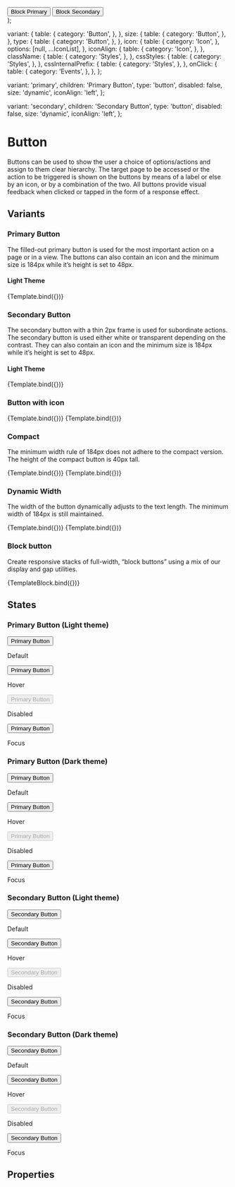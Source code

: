 <!--- Button.stories.mdx --->



<Meta
  title="Components/Actions/Button"
  component={Button}
  decorators={[withDesign]}
/>

  <div className="d-grid gap-5">
    <Button variant="primary">Block Primary</Button>
    <Button variant="secondary">Block Secondary</Button>
  </div>
);

  variant: {
    table: {
      category: 'Button',
    },
  },
  size: {
    table: {
      category: 'Button',
    },
  },
  type: {
    table: {
      category: 'Button',
    },
  },
  icon: {
    table: {
      category: 'Icon',
    },
    options: [null, ...IconList],
  },
  iconAlign: {
    table: {
      category: 'Icon',
    },
  },
  className: {
    table: {
      category: 'Styles',
    },
  },
  cssStyles: {
    table: {
      category: 'Styles',
    },
  },
  cssInternalPrefix: {
    table: {
      category: 'Styles',
    },
  },
  onClick: {
    table: {
      category: 'Events',
    },
  },
};

  variant: 'primary',
  children: 'Primary Button',
  type: 'button',
  disabled: false,
  size: 'dynamic',
  iconAlign: 'left',
};

  variant: 'secondary',
  children: 'Secondary Button',
  type: 'button',
  disabled: false,
  size: 'dynamic',
  iconAlign: 'left',
};

# Button

Buttons can be used to show the user a choice of options/actions and assign to them clear hierarchy.
The target page to be accessed or the action to be triggered is shown on the buttons by means of a label or else by an icon, or by a combination of the two.
All buttons provide visual feedback when clicked or tapped in the form of a response effect.

## Variants

### Primary Button

The filled-out primary button is used for the most important action on a page or in a view. The buttons can also contain an icon and the minimum size is 184px while it’s height is set to 48px.

#### Light Theme

<Canvas>
  <Story
    name="Primary Button"
    args={{
      ...primaryArgs,
      theme: 'light',
    }}
    argTypes={argTypes}
    parameters={{
      design: {
        name: 'Figma Design',
        type: 'figma',
        url: 'https://www.figma.com/file/TENnOP4K38G6r3vDL3emCP/AB---Style-Guide?node-id=488%3A18870',
      },
    }}
  >
    {Template.bind({})}
  </Story>
</Canvas>

### Secondary Button

The secondary button with a thin 2px frame is used for subordinate actions.
The secondary button is used either white or transparent depending on the contrast. They can also contain an icon and the minimum size is 184px while it’s height is set to 48px.

#### Light Theme

<Canvas>
  <Story
    name="Secondary Button"
    args={secondaryArgs}
    argTypes={argTypes}
    parameters={{
      design: {
        name: 'Figma Design',
        type: 'figma',
        url: 'https://www.figma.com/file/TENnOP4K38G6r3vDL3emCP/AB---Style-Guide?node-id=488%3A18870',
      },
    }}
  >
    {Template.bind({})}
  </Story>
</Canvas>

### Button with icon

<Canvas>
  <Story
    name="Leading Icon"
    args={{
      ...primaryArgs,
      children: 'Leading Icon',
      icon: 'certificate',
      iconAlign: 'left',
    }}
    argTypes={argTypes}
    parameters={{
      design: {
        name: 'Figma Design',
        type: 'figma',
        url: 'https://www.figma.com/file/TENnOP4K38G6r3vDL3emCP/AB---Style-Guide?node-id=488%3A18870',
      },
    }}
  >
    {Template.bind({})}
  </Story>
  <Story
    name="Trailing Icon"
    args={{
      ...secondaryArgs,
      children: 'Trailing Icon',
      icon: 'certificate',
      iconAlign: 'right',
    }}
    argTypes={argTypes}
    parameters={{
      design: {
        name: 'Figma Design',
        type: 'figma',
        url: 'https://www.figma.com/file/TENnOP4K38G6r3vDL3emCP/AB---Style-Guide?node-id=488%3A18870',
      },
    }}
  >
    {Template.bind({})}
  </Story>
</Canvas>

### Compact

The minimum width rule of 184px does not adhere to the compact version. The height of the compact button is 40px tall.

<Canvas>
  <Story
    name="Compact Primary"
    args={{
      ...primaryArgs,
      children: 'Compact Primary',
      size: 'compact',
    }}
    argTypes={argTypes}
    parameters={{
      design: {
        name: 'Figma Design',
        type: 'figma',
        url: 'https://www.figma.com/file/TENnOP4K38G6r3vDL3emCP/AB---Style-Guide?node-id=488%3A18870',
      },
    }}
  >
    {Template.bind({})}
  </Story>
  <Story
    name="Compact Secundary"
    args={{
      ...secondaryArgs,
      children: 'Compact Secondary',
      size: 'compact',
    }}
    argTypes={argTypes}
    parameters={{
      design: {
        name: 'Figma Design',
        type: 'figma',
        url: 'https://www.figma.com/file/TENnOP4K38G6r3vDL3emCP/AB---Style-Guide?node-id=488%3A18870',
      },
    }}
  >
    {Template.bind({})}
  </Story>
</Canvas>

### Dynamic Width

The width of the button dynamically adjusts to the text length. The minimum width of 184px is still maintained.

<Canvas>
  <Story
    name="Dynamic Primary"
    args={{
      ...primaryArgs,
      children: 'Dynamic Primary',
    }}
    argTypes={argTypes}
    parameters={{
      design: {
        name: 'Figma Design',
        type: 'figma',
        url: 'https://www.figma.com/file/TENnOP4K38G6r3vDL3emCP/AB---Style-Guide?node-id=488%3A18870',
      },
    }}
  >
    {Template.bind({})}
  </Story>
  <Story
    name="Secondary Primary"
    args={{
      ...secondaryArgs,
      children: 'Dynamic Secondary',
    }}
    argTypes={argTypes}
    parameters={{
      design: {
        name: 'Figma Design',
        type: 'figma',
        url: 'https://www.figma.com/file/TENnOP4K38G6r3vDL3emCP/AB---Style-Guide?node-id=488%3A18870',
      },
    }}
  >
    {Template.bind({})}
  </Story>
</Canvas>

### Block button

Create responsive stacks of full-width, “block buttons” using a mix of our display and gap utilities.

<Canvas>
  <Story
    name="Block Button Primary"
    args={{
      ...primaryArgs,
      children: 'Compact Primary',
    }}
    argTypes={argTypes}
    parameters={{
      design: {
        name: 'Figma Design',
        type: 'figma',
        url: 'https://www.figma.com/file/TENnOP4K38G6r3vDL3emCP/AB---Style-Guide?node-id=488%3A18870',
      },
    }}
  >
    {TemplateBlock.bind({})}
  </Story>
</Canvas>

## States

### Primary Button (Light theme)

<Preview>
  <div>
    <Button variant="primary">Primary Button</Button>
    <p>Default</p>
    <Button variant="primary" className="hover">
      Primary Button
    </Button>
    <p>Hover</p>
    <Button variant="primary" disabled={true}>
      Primary Button
    </Button>
    <p>Disabled</p>
    <Button variant="primary" className="focus">
      Primary Button
    </Button>
    <p>Focus</p>
  </div>
</Preview>

### Primary Button (Dark theme)

<Preview className="bg-dark">
  <div>
    <Button variant="primary" theme="dark">
      Primary Button
    </Button>
    <p className="text-white">Default</p>
    <Button variant="primary" className="hover" theme="dark">
      Primary Button
    </Button>
    <p className="text-white">Hover</p>
    <Button variant="primary" disabled={true} theme="dark">
      Primary Button
    </Button>
    <p className="text-white">Disabled</p>
    <Button variant="primary" className="focus" theme="dark">
      Primary Button
    </Button>
    <p className="text-white">Focus</p>
  </div>
</Preview>

### Secondary Button (Light theme)

<Preview>
  <div>
    <Button variant="secondary">Secondary Button</Button>
    <p>Default</p>
    <Button variant="secondary" className="hover">
      Secondary Button
    </Button>
    <p>Hover</p>
    <Button variant="secondary" disabled={true}>
      Secondary Button
    </Button>
    <p>Disabled</p>
    <Button variant="secondary" className="focus">
      Secondary Button
    </Button>
    <p>Focus</p>
  </div>
</Preview>

### Secondary Button (Dark theme)

<Preview className="bg-dark">
  <div>
    <Button variant="secondary" theme="dark">
      Secondary Button
    </Button>
    <p className="text-white">Default</p>
    <Button variant="secondary" className="hover" theme="dark">
      Secondary Button
    </Button>
    <p className="text-white">Hover</p>
    <Button variant="secondary" disabled={true} theme="dark">
      Secondary Button
    </Button>
    <p className="text-white">Disabled</p>
    <Button variant="secondary" className="focus" theme="dark">
      Secondary Button
    </Button>
    <p className="text-white">Focus</p>
  </div>
</Preview>

## Properties

<ArgsTable of={Button} />
